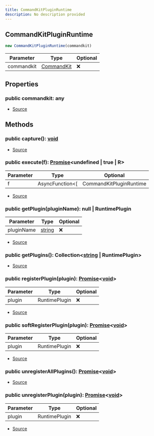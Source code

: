 ```yaml
---
title: CommandKitPluginRuntime
description: No description provided
---
```



## CommandKitPluginRuntime


```typescript
new CommandKitPluginRuntime(commandkit)
```
| Parameter | Type | Optional |
| ----------- | ----------- | ----------- |
| commandkit | [CommandKit](/docs/api-reference/classes/CommandKit) | ❌ |


## Properties
### public commandkit: any
- [Source](https://github.com/underctrl-io/commandkit/blob/83ef44f10b86e30835e8636786e5222cac412af9/packages/commandkit/src/plugins/plugin-runtime/CommandKitPluginRuntime.ts#L15)

## Methods
### public capture(): [void](https://developer.mozilla.org/en-US/docs/Web/JavaScript/Reference/Global_Objects/undefined)
- [Source](https://github.com/underctrl-io/commandkit/blob/83ef44f10b86e30835e8636786e5222cac412af9/packages/commandkit/src/plugins/plugin-runtime/CommandKitPluginRuntime.ts#L81)
### public execute(f): [Promise](https://developer.mozilla.org/en-US/docs/Web/JavaScript/Reference/Global_Objects/Promise)\<undefined | true | R>
| Parameter | Type | Optional |
| ----------- | ----------- | ----------- |
| f | AsyncFunction\<\[ | CommandKitPluginRuntime | RuntimePlugin | ] | undefined | R> | ❌ |


- [Source](https://github.com/underctrl-io/commandkit/blob/83ef44f10b86e30835e8636786e5222cac412af9/packages/commandkit/src/plugins/plugin-runtime/CommandKitPluginRuntime.ts#L85)
### public getPlugin(pluginName): null | RuntimePlugin
| Parameter | Type | Optional |
| ----------- | ----------- | ----------- |
| pluginName | [string](https://developer.mozilla.org/en-US/docs/Web/JavaScript/Reference/Global_Objects/String) | ❌ |


- [Source](https://github.com/underctrl-io/commandkit/blob/83ef44f10b86e30835e8636786e5222cac412af9/packages/commandkit/src/plugins/plugin-runtime/CommandKitPluginRuntime.ts#L21)
### public getPlugins(): Collection\<[string](https://developer.mozilla.org/en-US/docs/Web/JavaScript/Reference/Global_Objects/String) | RuntimePlugin>
- [Source](https://github.com/underctrl-io/commandkit/blob/83ef44f10b86e30835e8636786e5222cac412af9/packages/commandkit/src/plugins/plugin-runtime/CommandKitPluginRuntime.ts#L17)
### public registerPlugin(plugin): [Promise](https://developer.mozilla.org/en-US/docs/Web/JavaScript/Reference/Global_Objects/Promise)\<[void](https://developer.mozilla.org/en-US/docs/Web/JavaScript/Reference/Global_Objects/undefined)>
| Parameter | Type | Optional |
| ----------- | ----------- | ----------- |
| plugin | RuntimePlugin | ❌ |


- [Source](https://github.com/underctrl-io/commandkit/blob/83ef44f10b86e30835e8636786e5222cac412af9/packages/commandkit/src/plugins/plugin-runtime/CommandKitPluginRuntime.ts#L40)
### public softRegisterPlugin(plugin): [Promise](https://developer.mozilla.org/en-US/docs/Web/JavaScript/Reference/Global_Objects/Promise)\<[void](https://developer.mozilla.org/en-US/docs/Web/JavaScript/Reference/Global_Objects/undefined)>
| Parameter | Type | Optional |
| ----------- | ----------- | ----------- |
| plugin | RuntimePlugin | ❌ |


- [Source](https://github.com/underctrl-io/commandkit/blob/83ef44f10b86e30835e8636786e5222cac412af9/packages/commandkit/src/plugins/plugin-runtime/CommandKitPluginRuntime.ts#L25)
### public unregisterAllPlugins(): [Promise](https://developer.mozilla.org/en-US/docs/Web/JavaScript/Reference/Global_Objects/Promise)\<[void](https://developer.mozilla.org/en-US/docs/Web/JavaScript/Reference/Global_Objects/undefined)>
- [Source](https://github.com/underctrl-io/commandkit/blob/83ef44f10b86e30835e8636786e5222cac412af9/packages/commandkit/src/plugins/plugin-runtime/CommandKitPluginRuntime.ts#L75)
### public unregisterPlugin(plugin): [Promise](https://developer.mozilla.org/en-US/docs/Web/JavaScript/Reference/Global_Objects/Promise)\<[void](https://developer.mozilla.org/en-US/docs/Web/JavaScript/Reference/Global_Objects/undefined)>
| Parameter | Type | Optional |
| ----------- | ----------- | ----------- |
| plugin | RuntimePlugin | ❌ |


- [Source](https://github.com/underctrl-io/commandkit/blob/83ef44f10b86e30835e8636786e5222cac412af9/packages/commandkit/src/plugins/plugin-runtime/CommandKitPluginRuntime.ts#L57)